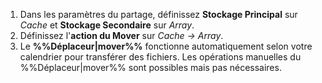 1. Dans les paramètres du partage, définissez **Stockage Principal** sur *Cache* et **Stockage Secondaire** sur *Array*.
2. Définissez l'**action du Mover** sur *Cache -> Array*.
3. Le **%%Déplaceur|mover%%** fonctionne automatiquement selon votre calendrier pour transférer des fichiers. Les opérations manuelles du %%Déplaceur|mover%% sont possibles mais pas nécessaires.
